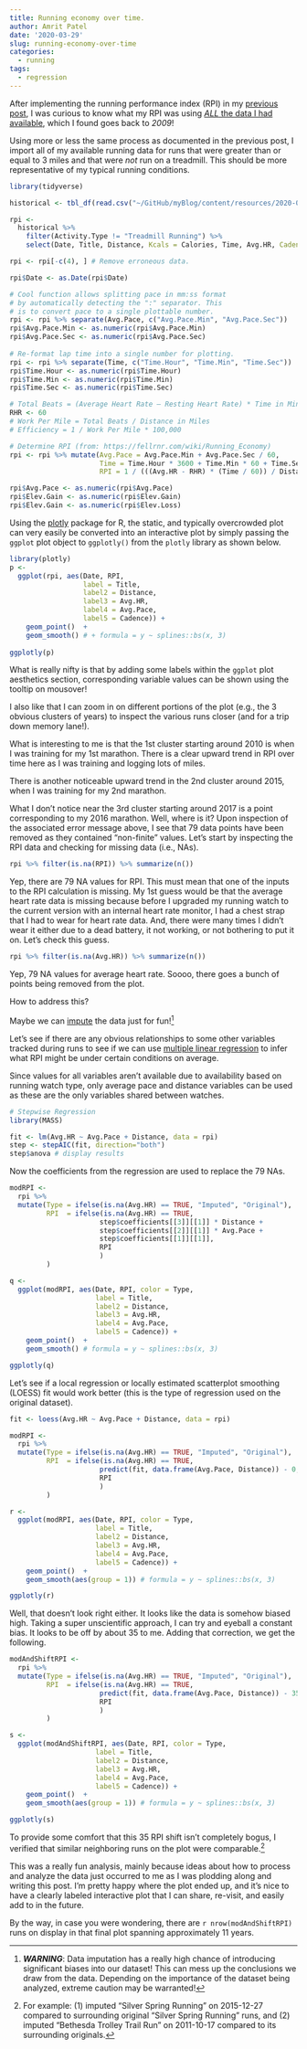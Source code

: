 ```yaml
---
title: Running economy over time.
author: Amrit Patel
date: '2020-03-29'
slug: running-economy-over-time
categories:
  - running
tags:
  - regression
---
```


After implementing the running performance index (RPI) in my [previous post](https://amritpatel.rbind.io/2020/03/27/100-lap-challenge/), I was curious to know what my RPI was using [*ALL* the data I had available](https://docs.google.com/spreadsheets/d/1SwHuRvKulaGl13F2ahc6eFFYBWguhsL7kgZT-41MeoA/edit#gid=1295392789), which I found goes back to *2009*! 

Using more or less the same process as documented in the previous post, I import all of my available running data for runs that were greater than or equal to 3 miles and that were *not* run on a treadmill. This should be more representative of my typical running conditions. 

```r
library(tidyverse)

historical <- tbl_df(read.csv("~/GitHub/myBlog/content/resources/2020-03-29-running-economy-over-time/Vadhana Running - Historical Full.csv", stringsAsFactors = F))

rpi <- 
  historical %>%
    filter(Activity.Type != "Treadmill Running") %>%
    select(Date, Title, Distance, Kcals = Calories, Time, Avg.HR, Cadence = Avg.Run.Cadence, Avg.Pace, Elev.Gain, Elev.Loss, Temp = Min.Temp)

rpi <- rpi[-c(4), ] # Remove erroneous data.

rpi$Date <- as.Date(rpi$Date)

# Cool function allows splitting pace in mm:ss format
# by automatically detecting the ":" separator. This
# is to convert pace to a single plottable number.
rpi <- rpi %>% separate(Avg.Pace, c("Avg.Pace.Min", "Avg.Pace.Sec"))
rpi$Avg.Pace.Min <- as.numeric(rpi$Avg.Pace.Min)
rpi$Avg.Pace.Sec <- as.numeric(rpi$Avg.Pace.Sec)
  
# Re-format lap time into a single number for plotting.
rpi <- rpi %>% separate(Time, c("Time.Hour", "Time.Min", "Time.Sec"))
rpi$Time.Hour <- as.numeric(rpi$Time.Hour)
rpi$Time.Min <- as.numeric(rpi$Time.Min)
rpi$Time.Sec <- as.numeric(rpi$Time.Sec)

# Total Beats = (Average Heart Rate – Resting Heart Rate) * Time in Minutes
RHR <- 60
# Work Per Mile = Total Beats / Distance in Miles
# Efficiency = 1 / Work Per Mile * 100,000

# Determine RPI (from: https://fellrnr.com/wiki/Running_Economy)
rpi <- rpi %>% mutate(Avg.Pace = Avg.Pace.Min + Avg.Pace.Sec / 60,
                      Time = Time.Hour * 3600 + Time.Min * 60 + Time.Sec,
                      RPI = 1 / (((Avg.HR - RHR) * (Time / 60)) / Distance) * 100000)

rpi$Avg.Pace <- as.numeric(rpi$Avg.Pace)
rpi$Elev.Gain <- as.numeric(rpi$Elev.Gain)
rpi$Elev.Gain <- as.numeric(rpi$Elev.Loss)
```

Using the [plotly](https://plotly-r.com/index.html) package for R, the static, and typically overcrowded plot can very easily be converted into an interactive plot by simply passing the `ggplot` plot object to `ggplotly()` from the `plotly` library as shown below. 

```r
library(plotly)
p <- 
  ggplot(rpi, aes(Date, RPI,
                  label = Title,
                  label2 = Distance,
                  label3 = Avg.HR,
                  label4 = Avg.Pace,
                  label5 = Cadence)) +
    geom_point()  +
    geom_smooth() # + formula = y ~ splines::bs(x, 3)
  
ggplotly(p)
```

What is really nifty is that by adding some labels within the `ggplot` plot aesthetics section, corresponding variable values can be shown using the tooltip on mousover!

I also like that I can zoom in on different portions of the plot (e.g., the 3 obvious clusters of years) to inspect the various runs closer (and for a trip down memory lane!).

What is interesting to me is that the 1st cluster starting around 2010 is when I was training for my 1st marathon. There is a clear upward trend in RPI over time here as I was training and logging lots of miles.

There is another noticeable upward trend in the 2nd cluster around 2015, when I was training for my 2nd marathon.

What I don't notice near the 3rd cluster starting around 2017 is a point corresponding to my 2016 marathon. Well, where is it? Upon inspection of the associated error message above, I see that 79 data points have been removed as they contained "non-finite" values. Let's start by inspecting the RPI data and checking for missing data (i.e., NAs).

```r
rpi %>% filter(is.na(RPI)) %>% summarize(n())
```

Yep, there are 79 NA values for RPI. This must mean that one of the inputs to the RPI calculation is missing. My 1st guess would be that the average heart rate data is missing because before I upgraded my running watch to the current version with an internal heart rate monitor, I had a chest strap that I had to wear for heart rate data. And, there were many times I didn't wear it either due to a dead battery, it not working, or not bothering to put it on. Let's check this guess.

```r
rpi %>% filter(is.na(Avg.HR)) %>% summarize(n())
```

Yep, 79 NA values for average heart rate. Soooo, there goes a bunch of points being removed from the plot.

How to address this?

Maybe we can [impute](https://www.wikiwand.com/en/Imputation_(statistics)) the data just for fun![^1]

[^1]: ***WARNING***: Data imputation has a really high chance of introducing significant biases into our dataset! This can mess up the conclusions we draw from the data. Depending on the importance of the dataset being analyzed, extreme caution may be warranted!

Let's see if there are any obvious relationships to some other variables tracked during runs to see if we can use [multiple linear regression](https://www.statmethods.net/stats/regression.html) to infer what RPI might be under certain conditions on average.

Since values for all variables aren't available due to availability based on running watch type, only average pace and distance variables can be used as these are the only variables shared between watches.

```r
# Stepwise Regression
library(MASS)

fit <- lm(Avg.HR ~ Avg.Pace + Distance, data = rpi)
step <- stepAIC(fit, direction="both")
step$anova # display results
```

Now the coefficients from the regression are used to replace the 79 NAs.

```r
modRPI <- 
  rpi %>%
  mutate(Type = ifelse(is.na(Avg.HR) == TRUE, "Imputed", "Original"),
         RPI  = ifelse(is.na(Avg.HR) == TRUE,
                      step$coefficients[[3]][[1]] * Distance +
                      step$coefficients[[2]][[1]] * Avg.Pace +
                      step$coefficients[[1]][[1]],
                      RPI
                      )
         )

q <- 
  ggplot(modRPI, aes(Date, RPI, color = Type,
                     label = Title,
                     label2 = Distance,
                     label3 = Avg.HR,
                     label4 = Avg.Pace,
                     label5 = Cadence)) +
    geom_point()  +
    geom_smooth() # formula = y ~ splines::bs(x, 3)

ggplotly(q)
```

Let's see if a local regression or locally estimated scatterplot smoothing (LOESS) fit would work better (this is the type of regression used on the original dataset).

```r
fit <- loess(Avg.HR ~ Avg.Pace + Distance, data = rpi)
```

```r
modRPI <- 
  rpi %>%
  mutate(Type = ifelse(is.na(Avg.HR) == TRUE, "Imputed", "Original"),
         RPI  = ifelse(is.na(Avg.HR) == TRUE,
                      predict(fit, data.frame(Avg.Pace, Distance)) - 0, 
                      RPI
                      )
         )

r <- 
  ggplot(modRPI, aes(Date, RPI, color = Type,
                     label = Title,
                     label2 = Distance,
                     label3 = Avg.HR,
                     label4 = Avg.Pace,
                     label5 = Cadence)) +
    geom_point()  +
    geom_smooth(aes(group = 1)) # formula = y ~ splines::bs(x, 3)

ggplotly(r)
```

Well, that doesn't look right either. It looks like the data is somehow biased high. Taking a super unscientific approach, I can try and eyeball a constant bias. It looks to be off by about 35 to me. Adding that correction, we get the following.

```r
modAndShiftRPI <- 
  rpi %>%
  mutate(Type = ifelse(is.na(Avg.HR) == TRUE, "Imputed", "Original"),
         RPI  = ifelse(is.na(Avg.HR) == TRUE,
                      predict(fit, data.frame(Avg.Pace, Distance)) - 35, 
                      RPI
                      )
         )

s <- 
  ggplot(modAndShiftRPI, aes(Date, RPI, color = Type,
                     label = Title,
                     label2 = Distance,
                     label3 = Avg.HR,
                     label4 = Avg.Pace,
                     label5 = Cadence)) +
    geom_point()  +
    geom_smooth(aes(group = 1)) # formula = y ~ splines::bs(x, 3)

ggplotly(s)
```

To provide some comfort that this 35 RPI shift isn't completely bogus, I verified that similar neighboring runs on the plot were comparable.[^2]

[^2]: For example: (1) imputed "Silver Spring Running" on 2015-12-27 compared to surrounding original "Silver Spring Running" runs, and (2) imputed "Bethesda Trolley Trail Run" on 2011-10-17 compared to its surrounding originals.

This was a really fun analysis, mainly because ideas about how to process and analyze the data just occurred to me as I was plodding along and writing this post. I'm pretty happy where the plot ended up, and it's nice to have a clearly labeled interactive plot that I can share, re-visit, and easily add to in the future.

By the way, in case you were wondering, there are `r nrow(modAndShiftRPI)` runs on display in that final plot spanning approximately 11 years.

<!-- # ```{r, warning = F, message = F} -->
<!-- # library(reshape2) -->
<!-- #  -->
<!-- # multiRPI <-  -->
<!-- #   melt(rpi, id.vars = c("Date", "Title", "RPI")) %>% -->
<!-- #     filter(variable == "Distance" |  -->
<!-- #            variable == "Avg.HR" | -->
<!-- #            variable == "Cadence" | -->
<!-- #            variable == "Avg.Pace" | -->
<!-- #            variable == "Elev.Gain" | -->
<!-- #            variable == "Temp" -->
<!-- #           ) -->
<!-- #  -->
<!-- # multiRPI$value <- as.numeric(multiRPI$value) -->
<!-- #  -->
<!-- # ggplot(multiRPI, aes(value, RPI)) + -->
<!-- #   geom_point() + -->
<!-- #   geom_smooth(method = lm) + -->
<!-- #   facet_wrap(variable ~ ., scales = "free") -->
<!-- # ``` -->
